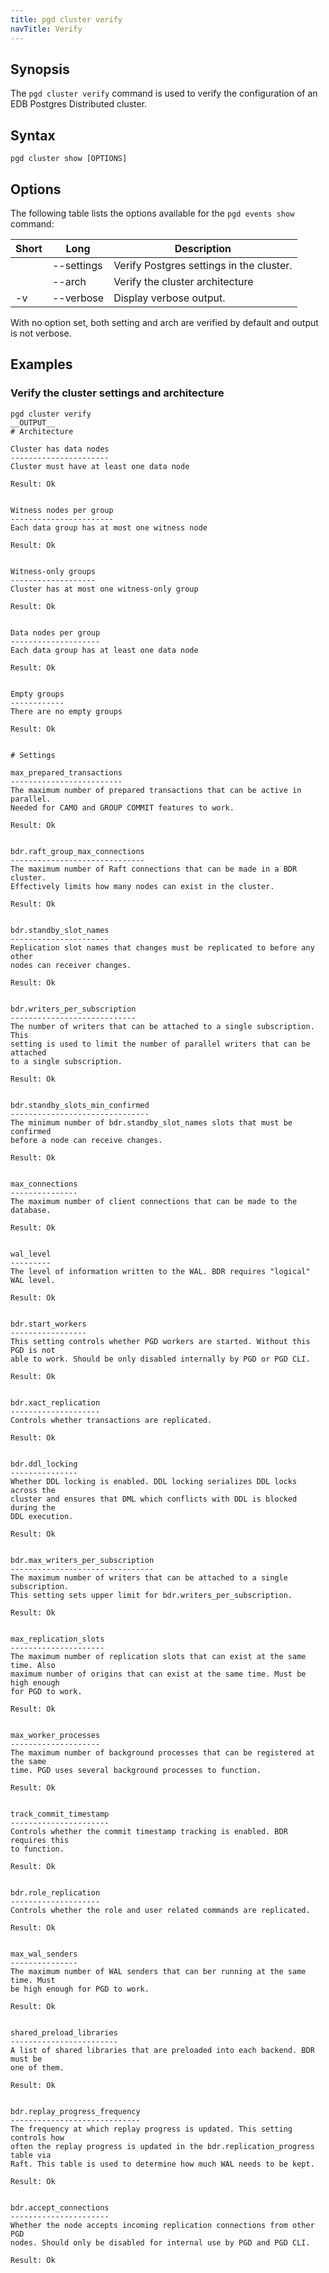 ```yaml
---
title: pgd cluster verify
navTitle: Verify
---
```


## Synopsis

The `pgd cluster verify` command is used to verify the configuration of an EDB Postgres Distributed cluster.

## Syntax

```plaintext
pgd cluster show [OPTIONS]
```

## Options

The following table lists the options available for the `pgd events show` command:

| Short | Long       | Description                              |
|-------|------------|------------------------------------------|
|       | --settings | Verify Postgres settings in the cluster. |
|       | --arch     | Verify the cluster architecture          |
| -v    | --verbose  | Display verbose output.                  |

With no option set, both setting and arch are verified by default and output is not verbose.

## Examples

### Verify the cluster settings and architecture

```shell
pgd cluster verify
__OUTPUT__
# Architecture

Cluster has data nodes
----------------------
Cluster must have at least one data node

Result: Ok


Witness nodes per group
-----------------------
Each data group has at most one witness node

Result: Ok


Witness-only groups
-------------------
Cluster has at most one witness-only group

Result: Ok


Data nodes per group
--------------------
Each data group has at least one data node

Result: Ok


Empty groups
------------
There are no empty groups

Result: Ok


# Settings

max_prepared_transactions
-------------------------
The maximum number of prepared transactions that can be active in parallel.
Needed for CAMO and GROUP COMMIT features to work.

Result: Ok


bdr.raft_group_max_connections
------------------------------
The maximum number of Raft connections that can be made in a BDR cluster.
Effectively limits how many nodes can exist in the cluster.

Result: Ok


bdr.standby_slot_names
----------------------
Replication slot names that changes must be replicated to before any other
nodes can receiver changes.

Result: Ok


bdr.writers_per_subscription
----------------------------
The number of writers that can be attached to a single subscription. This
setting is used to limit the number of parallel writers that can be attached
to a single subscription.

Result: Ok


bdr.standby_slots_min_confirmed
-------------------------------
The minimum number of bdr.standby_slot_names slots that must be confirmed
before a node can receive changes.

Result: Ok


max_connections
---------------
The maximum number of client connections that can be made to the database.

Result: Ok


wal_level
---------
The level of information written to the WAL. BDR requires "logical" WAL level.

Result: Ok


bdr.start_workers
-----------------
This setting controls whether PGD workers are started. Without this PGD is not
able to work. Should be only disabled internally by PGD or PGD CLI.

Result: Ok


bdr.xact_replication
--------------------
Controls whether transactions are replicated.

Result: Ok


bdr.ddl_locking
---------------
Whether DDL locking is enabled. DDL locking serializes DDL locks across the
cluster and ensures that DML which conflicts with DDL is blocked during the
DDL execution.

Result: Ok


bdr.max_writers_per_subscription
--------------------------------
The maximum number of writers that can be attached to a single subscription.
This setting sets upper limit for bdr.writers_per_subscription.

Result: Ok


max_replication_slots
---------------------
The maximum number of replication slots that can exist at the same time. Also
maximum number of origins that can exist at the same time. Must be high enough
for PGD to work.

Result: Ok


max_worker_processes
--------------------
The maximum number of background processes that can be registered at the same
time. PGD uses several background processes to function.

Result: Ok


track_commit_timestamp
----------------------
Controls whether the commit timestamp tracking is enabled. BDR requires this
to function.

Result: Ok


bdr.role_replication
--------------------
Controls whether the role and user related commands are replicated.

Result: Ok


max_wal_senders
---------------
The maximum number of WAL senders that can ber running at the same time. Must
be high enough for PGD to work.

Result: Ok


shared_preload_libraries
------------------------
A list of shared libraries that are preloaded into each backend. BDR must be
one of them.

Result: Ok


bdr.replay_progress_frequency
-----------------------------
The frequency at which replay progress is updated. This setting controls how
often the replay progress is updated in the bdr.replication_progress table via
Raft. This table is used to determine how much WAL needs to be kept.

Result: Ok


bdr.accept_connections
----------------------
Whether the node accepts incoming replication connections from other PGD
nodes. Should only be disabled for internal use by PGD and PGD CLI.

Result: Ok
```